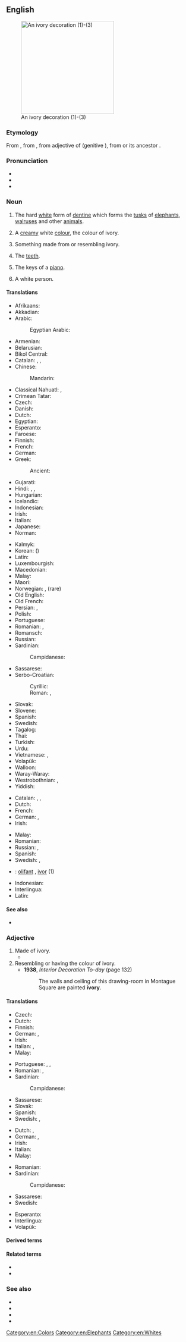 {{also|Ivory}}
==English==
{{wikipedia}}
[[Image:Ivory_decoration.jpg|thumb|right|250px|An ivory decoration (1)-(3)]]

===Etymology===
From {{etyl|enm|en}} {{m|enm|ivorie}}, from {{etyl|xno|en}} {{m|fro|ivurie}}, from {{etyl|la|en}} {{m|la|eboreus||in or of ivory}} adjective of {{m|la|ebur||ivory}} (genitive {{m|la|eboris}}), from {{der|en|cop|ⲓⲏⲃ||[[Elephantine]], (''unattested'') *ivory}} or its ancestor {{etyl|egy|en}} {{m|egy|ꜣbw||elephant, ivory, Elephantine}}.

===Pronunciation===
* {{IPA|/ˈaɪvəɹi/|lang=en}}
* {{audio|En-us-ivory.ogg|Audio (US)|lang=en}}
* {{hyphenation|i|vo|ry|lang=en}}

===Noun===
{{en-noun|~|ivories}}

# {{lb|en|uncountable}} The hard [[white]] form of [[dentine]] which forms the [[tusk]]s of [[elephant]]s, [[walrus]]es and other [[animal]]s.
# A [[cream]]y white [[color|colour]], the colour of ivory.
#: {{color panel|FFFFF0}}
# Something made from or resembling ivory.
# {{lb|en|collective singular or in plural}} The [[teeth]].
# {{lb|en|collective singular or in plural}} The keys of a [[piano]].
# {{lb|en|slang}} A white person.

====Translations====
{{trans-top|material}}
* Afrikaans: {{t|af|ivoor}}
* Akkadian: {{t|akk|𒅗|tr=šinnu(m)|sc=Xsux}}
* Arabic: {{t|ar|عَاج|m}}
*: Egyptian Arabic: {{t|arz|عاج|m|tr=ʕaag|sc=Arab}}
* Armenian: {{t+|hy|փղոսկր}}
* Belarusian: {{t|be|слано́вая косць|f}}
* Bikol Central: {{t|bcl|gading}}
* Catalan: {{t+|ca|ivori|m}}, {{t+|ca|vori|m}}, {{t+|ca|marfil|m}}
* Chinese:
*: Mandarin: {{t+|cmn|象牙|tr=xiàngyá|sc=Hani}}
* Classical Nahuatl: {{t|nci|tlanomitl}}, {{t|nci|mazātl elefante īcōātlan}}
* Crimean Tatar: {{t|crh|fil tişi}}
* Czech: {{t+|cs|slonovina|f}}
* Danish: {{t+|da|elfenben|n}}
* Dutch: {{t+|nl|ivoor|n}}
* Egyptian: {{t-egy|ꜣbw|h=Ab-b-w-qs}}
* Esperanto: {{t|eo|eburo}}
* Faroese: {{t|fo|fílabein|n}}
* Finnish: {{t+|fi|norsunluu}}
* French: {{t+|fr|ivoire|m}}
* German: {{t+|de|Elfenbein|n}}
* Greek:
*: Ancient: {{t|grc|ἐλέφας|m}}
* Gujarati: {{t|gu|હાથીદાંત|tr=hāthīdā̃t|sc=Gujr}}
* Hindi: {{t|hi|हाथीदांत|tr=hāthīdānt|sc=Deva}}, {{t|hi|हाथी दांत|tr=hāthī dānt|sc=Deva}}, {{t+|hi|गजदन्त|tr=gajdant|sc=Deva}}
* Hungarian: {{t+|hu|elefántcsont}}
* Icelandic: {{t+|is|fílabein|n}}
* Indonesian: {{t+|id|gading}}
* Irish: {{t|ga|eabhar|m}}
* Italian: {{t+|it|avorio|m}}
* Japanese: {{t+|ja|象牙|tr=ぞうげ, zōge|sc=Jpan}}
* Norman: {{t|nrf|iviéthe|m}}
{{trans-mid}}
* Kalmyk: {{t|xal|занын ясн}}
* Korean: {{t+|ko|상아}} ({{t+|ko|象牙}})
* Latin: {{t+|la|ebur|n}}
* Luxembourgish: {{t|lb|Elfebeen|n}}
* Macedonian: {{t|mk|слонова коска|f|tr=slónova kóska}}
* Malay: {{t|ms|gading}}
* Maori: {{t|mi|rei}}
* Norwegian: {{t|no|elfenben}}, {{t|no|filsbein}} (rare)
* Old English: {{t|ang|elpendbān|n}}
* Old French: {{t|fro|olifan|m}}
* Persian: {{t+|fa|عاج|tr='âj|sc=fa-Arab}}, {{t+|fa|پیلسته|tr=piloste|sc=fa-Arab}}
* Polish: {{t+|pl|kość słoniowa|f}}
* Portuguese: {{t+|pt|marfim|m}}
* Romanian: {{t+|ro|fildeș|n}}, {{t+|ro|ivoriu|n}}
* Romansch: {{t|rm|ivur|m}}
* Russian: {{t|ru|слоно́вая кость|f}}
* Sardinian:
*: Campidanese: {{t|sc|marfilu}}
* Sassarese: {{t|sdc|aboriu}}
* Serbo-Croatian:
*: Cyrillic: {{t|sh|слоновача|f}}
*: Roman: {{t+|sh|slonovača|f}}, {{t+|sh|bjȅlokōst|f}}
* Slovak: {{t|sk|slonovina|f}}
* Slovene: {{t+|sl|slonovina|f}}
* Spanish: {{t+|es|marfil|m}}
* Swedish: {{t+|sv|elfenben|n}}
* Tagalog: {{t|tl|garing}}
* Thai: {{t|th|งาช้าง|tr=ngaa cháang}}
* Turkish: {{t+|tr|fildişi}}
* Urdu: {{t|ur|ہاتھی دانت|tr=hāthī dānt|sc=ur-Arab}}
* Vietnamese: {{t+|vi|ngà voi}}, {{t+|vi|ngà}}
* Volapük: {{t+|vo|vior}}
* Walloon: {{t+|wa|ivwere|m}}
* Waray-Waray: {{t|war|gading}}
* Westrobothnian: {{t|gmq-bot|effelbein|n}}, {{t|gmq-bot|efälbein|n}}
* Yiddish: {{t|yi|העלפֿאַנדביין|sc=Hebr}}
{{trans-bottom}}

{{trans-top|colour}}
* Catalan: {{t+|ca|ivori}}, {{t+|ca|vori}}, {{t+|ca|marfil|m}}
* Dutch: {{t+|nl|ivoorkleur|f}}
* French: {{t+|fr|ivoire}}
* German: {{t+|de|Elfenbein|n}}, {{t|de|Elfenbeinfarbe|f}}
* Irish: {{t|ga|dath an eabhair|m}}
{{trans-mid}}
* Malay: {{t|ms|gading}}
* Romanian: {{t|ro|alb-ivoriu}}
* Russian: {{t|ru|слоно́вая кость|f}}, {{t|ru|цвет слоно́вой ко́сти|m}}
* Spanish: {{t+|es|ebúrneo}}
* Swedish: {{t|sv|elfenbensfärg|c}}, {{t|sv|elfenbensvitt|n}}
{{trans-bottom}}

{{checktrans-top}}
<!--Remove this section once all of the translations below have been moved into the tables above.-->
* {{ttbc|br}}: [[olifant]] {{g|m}}, [[ivor]] {{g|m}} (1)
* Indonesian: {{t-check|id|gading}}
* Interlingua: {{t-check|ia|ebore}}
* Latin: {{t-check|la|ebur}}
{{checktrans-bottom}}

====See also====
* {{l|en|Galalith}}

===Adjective===
{{en-adj|-}}

# Made of ivory.
#* {{quote-book|year=1913|author={{w|Joseph C. Lincoln}}|chapter=10
|title=[http://openlibrary.org/works/OL5535161W Mr. Pratt's Patients]
|passage=Men that I knew around Wapatomac didn't wear high, shiny plug hats, nor yeller spring overcoats, nor carry canes with '''ivory''' heads as big as a catboat's anchor, as you might say.}}
# Resembling or having the colour of ivory.
#* '''1938''', ''Interior Decoration To-day'' (page 132)
#*: The walls and ceiling of this drawing-room in Montague Square are painted '''ivory'''.

====Translations====
{{trans-top|made of ivory}}
* Czech: {{t|cs|slonovinový|m}}
* Dutch: {{t+|nl|ivoren}}
* Finnish: {{t+|fi|norsunluinen}}
* German: {{t|de|elfenbeinern}}, {{t|de|Elfenbein-}}
* Irish: {{t|ga|eabhair}}
* Italian: {{t+|it|eburneo}}, {{t+|it|avorio}}
* Malay: {{t|ms|gading}}
{{trans-mid}}
* Portuguese: {{t|pt|ebóreo|m}}, {{t+|pt|ebúrneo|m}}, {{t|pt|[[de]] [[marfim]]}}
* Romanian: {{t|ro|de fildeș}}, {{t|ro|din fildeș}}
* Sardinian:
*: Campidanese: {{t|sc|marfilu}}
* Sassarese: {{t|sdc|aboriu}}
* Slovak: {{t|sk|slonovinový}}
* Spanish: {{t|es|de marfil}}
* Swedish: {{t|sv|elfenbens-}}, {{t|sv|Elfenbens-}}
{{trans-bottom}}

{{trans-top|having colour of ivory}}
* Dutch: {{t+|nl|ivoorkleurig}}, {{t+|nl|ivoorkleurige}}
* German: {{t+|de|elfenbeinfarben}}, {{t|de|elfenbeinfarbig}}
* Irish: {{t|ga|eabhartha}}
* Italian: {{t+|it|eburneo}}
* Malay: {{t|ms|gading}}
{{trans-mid}}
* Romanian: {{t|ro|alb-ivoriu}}
* Sardinian:
*: Campidanese: {{t|sc|marfilu}}
* Sassarese: {{t|sdc|aboriu}}
* Swedish: {{t|sv|elfenbensfärgad}}
{{trans-bottom}}

{{checktrans-top}}
<!--Remove this section once all of the translations below have been moved into the tables above.-->
* Esperanto: {{t-check|eo|ebura}}
* Interlingua: {{t-check|ia|eboree}}
* Volapük: {{t-check|vo|viorik}}
{{checktrans-bottom}}

====Derived terms====
{{der3|lang=en|[[ivory tower]]
|[[ivory black]]
|[[Ivory Coast]]
|[[ivory gull]]
|[[ivory nut]]
|[[ivory palm]]
|[[ivory-billed woodpecker]]
|[[ivory-nut palm]]
|[[ivory shell]]
|[[ivory-white]]
|[[vegetable ivory]]
}}

====Related terms====
* {{l|en|chryselephantine}}
* {{l|en|eburnation}}

===See also===
* {{l|en|odontolite}}
* {{l|en|scrimshaw}}
* {{l|en|whalebone}}
* {{l|en|Appendix:Colors}}

[[Category:en:Colors]]
[[Category:en:Elephants]]
[[Category:en:Whites]]